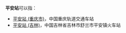 '''平安站'''可以指：

*[[平安站_(重庆市)|平安站 (重庆市)]]，中国重庆轨道交通车站
*[[平安站_(吉林)|平安站 (吉林)]]，中国吉林省吉林市舒兰市平安镇火车站

{{Disambig|Cat=三字車站名消歧義}}